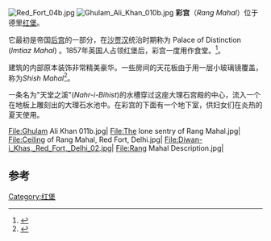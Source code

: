 {{Coord|28.655671|77.243544|display=title}} 
[[File:Red_Fort_04b.jpg|thumb]]
[[File:Ghulam_Ali_Khan_010b.jpg|thumb]]
'''彩宫'''（''Rang Mahal''）位于德里[[红堡|红堡]]。

它最初是帝国[[后宫_(伊斯兰)|后宫]]的一部分，在[[沙贾汉|沙贾汉]]统治时期称为 Palace of Distinction (''Imtiaz Mahal'') 。1857年英国人占领红堡后，彩宫一度用作食堂。<ref>{{cite book |last=Murray |first=John |year=1911 |title=A handbook for travellers in India, Burma, and Ceylon |url=https://archive.org/stream/handbooktravelle00john#page/198 |edition=8th |location=Calcutta |publisher=Thacker, Spink, & Co. |page=198 |isbn=978-1175486417 |accessdate=2014-01-25}}</ref>。

建筑的内部原本装饰非常精美豪华。一些房间的天花板由于用一层小玻璃镜覆盖，称为''Shish Mahal''<ref name="ASI">{{cite web |url=http://asi.nic.in/asi_monu_tktd_delhi_redfort_rangmahal.asp |title=Rang Mahal of Red Fort |year=2011 |website= |publisher=Archaeological Survey of India |accessdate=2013-12-09 |archive-date=2014-02-09 |archive-url=https://web.archive.org/web/20140209162510/http://asi.nic.in/asi_monu_tktd_delhi_redfort_rangmahal.asp |dead-url=no }}</ref>。 

一条名为"天堂之溪"(''Nahr-i-Bihist'')的水槽穿过这座大理石宫殿的中心，流入一个在地板上雕刻出的大理石水池中。在彩宫的下面有一个地下室，供妇女们在炎热的夏天使用。 

<gallery>
File:Ghulam Ali Khan 011b.jpg|
File:The lone sentry of Rang Mahal.jpg|
File:Ceiling of Rang Mahal, Red Fort, Delhi.jpg|
File:Diwan-i_Khas,_Red_Fort,_Delhi_02.jpg|
File:Rang Mahal Description.jpg|
</gallery>

==参考==
{{Reflist}}
[[Category:红堡|Category:红堡]]